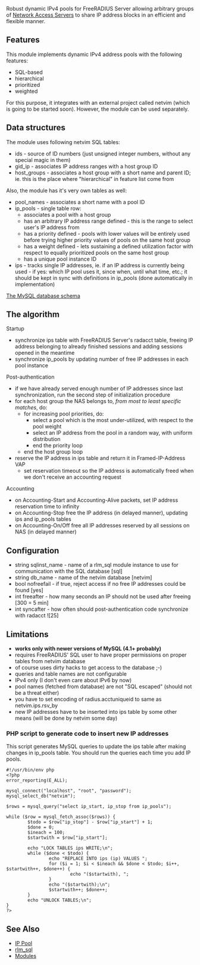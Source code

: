 Robust dynamic IPv4 pools for FreeRADIUS Server allowing arbitrary groups of [[Network Access Server]]s to share IP address blocks in an efficient and flexible manner.

== Features ==
This module implements dynamic IPv4 address pools with the following features:
* SQL-based
* hierarchical
* prioritized
* weighted

For this purpose, it integrates with an external project called netvim (which is going to be started soon). However, the module can be used separately.

== Data structures ==
The module uses following netvim SQL tables:
* ids - source of ID numbers (just unsigned integer numbers, without any special magic in them)
* gid_ip - associates IP address ranges with a host group ID
* host_groups - associates a host group with a short name and parent ID; ie. this is the place where "hierarchical" in feature list come from

Also, the module has it's very own tables as well:
* pool_names - associates a short name with a pool ID
* ip_pools - single table row:
** associates a pool with a host group
** has an arbitrary IP address range defined - this is the range to select user's IP address from
** has a priority defined - pools with lower values will be entirely used before trying higher priority values of pools on the same host group
** has a weight defined - lets sustaining a defined utilization factor with respect to equally prioritized pools on the same host group
** has a unique pool instance ID
* ips - tracks single IP addresses, ie. if an IP address is currently being used - if yes: which IP pool uses it, since when, until what time, etc.; it should be kept in sync with definitions in ip_pools (done automatically in implementation)

[http://projects.asn.pl/freemods/browser/trunk/rlm_netvim_pool/schema.sql The MySQL database schema]

== The algorithm ==
Startup
* synchronize ips table with FreeRADIUS Server's radacct table, freeing IP address belonging to already finished sessions and adding sessions opened in the meantime
* synchronize ip_pools by updating number of free IP addresses in each pool instance

Post-authentication
* if we have already served enough number of IP addresses since last synchronization, run the second step of initialization procedure
* for each host group the NAS belongs to, ''from most to least specific matches'', do:
** for increasing pool priorities, do:
*** select a pool which is the most under-utilized, with respect to the pool weight
*** select an IP address from the pool in a random way, with uniform distribution
*** end the priority loop
** end the host group loop
* reserve the IP address in ips table and return it in Framed-IP-Address VAP
** set reservation timeout so the IP address is automatically freed when we don't receive an accounting request

Accounting
* on Accounting-Start and Accounting-Alive packets, set IP address reservation time to infinity
* on Accounting-Stop free the IP address (in delayed manner), updating ips and ip_pools tables
* on Accounting-On/Off free all IP addresses reserved by all sessions on NAS (in delayed manner)

== Configuration ==
* string sqlinst_name - name of a rlm_sql module instance to use for communication with the SQL database [sql]
* string db_name - name of the netvim database [netvim]
* bool nofreefail - if true, reject access if no free IP addresses could be found [yes]
* int freeafter - how many seconds an IP should not be used after freeing [300 = 5 min]
* int syncafter - how often should post-authentication code synchronize with radacct ![25]

== Limitations ==
* '''works only with newer versions of MySQL (4.1+ probably)'''
* requires FreeRADIUS' SQL user to have proper permissions on proper tables from netvim database
* of course uses dirty hacks to get access to the database ;-)
* queries and table names are not configurable
* IPv4 only (I don't even care about IPv6 by now)
* pool names (fetched from database) are not "SQL escaped" (should not be a threat either)
* you have to set encoding of radius.acctuniqueid to same as netvim.ips.rsv_by
* new IP addresses have to be inserted into ips table by some other means (will be done by netvim some day)

=== PHP script to generate code to insert new IP addresses ===
This script generates MySQL queries to update the ips table after making changes in ip_pools table. You should run the queries each time you add IP pools.

<pre>
#!/usr/bin/env php
<?php
error_reporting(E_ALL);

mysql_connect("localhost", "root", "password");
mysql_select_db("netvim");

$rows = mysql_query("select ip_start, ip_stop from ip_pools");

while ($row = mysql_fetch_assoc($rows)) {
        $todo = $row["ip_stop"] - $row["ip_start"] + 1;
        $done = 0;
        $ineach = 100;
        $startwith = $row["ip_start"];

        echo "LOCK TABLES ips WRITE;\n";
        while ($done < $todo) {
                echo "REPLACE INTO ips (ip) VALUES ";
                for ($i = 1; $i < $ineach && $done < $todo; $i++, $startwith++, $done++) {
                        echo "($startwith), ";
                }
                echo "($startwith);\n";
                $startwith++; $done++;
        }
        echo "UNLOCK TABLES;\n";
}
?>
</pre>

==See Also==
* [[IP Pool]]
* [[rlm_sql]]
* [[Modules]]